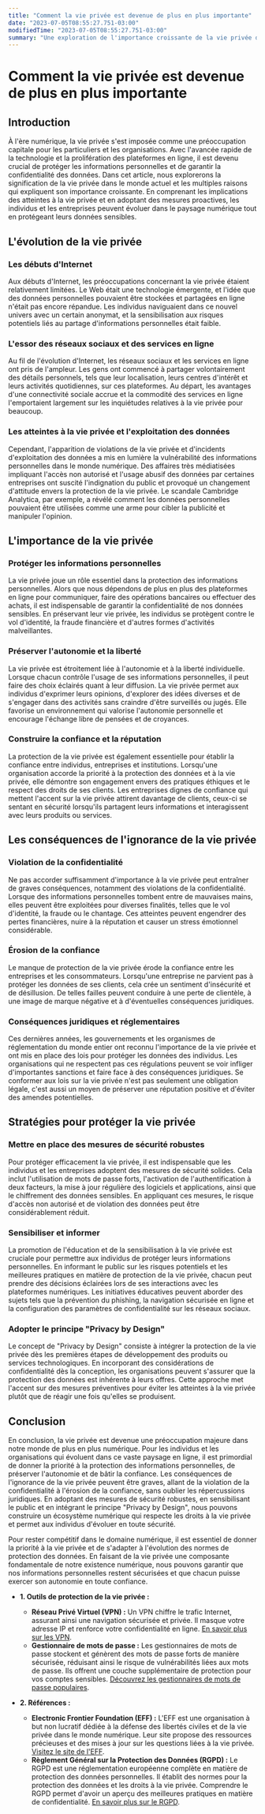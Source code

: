 ```yaml
---
title: "Comment la vie privée est devenue de plus en plus importante"
date: "2023-07-05T08:55:27.751-03:00"
modifiedTime: "2023-07-05T08:55:27.751-03:00"
summary: "Une exploration de l'importance croissante de la vie privée dans le monde numérique d'aujourd'hui, soulignant la nécessité de protéger les informations personnelles et de préserver l'autonomie."
---
```


# Comment la vie privée est devenue de plus en plus importante

## Introduction

À l'ère numérique, la vie privée s'est imposée comme une préoccupation capitale pour les particuliers et les organisations. Avec l'avancée rapide de la technologie et la prolifération des plateformes en ligne, il est devenu crucial de protéger les informations personnelles et de garantir la confidentialité des données. Dans cet article, nous explorerons la signification de la vie privée dans le monde actuel et les multiples raisons qui expliquent son importance croissante. En comprenant les implications des atteintes à la vie privée et en adoptant des mesures proactives, les individus et les entreprises peuvent évoluer dans le paysage numérique tout en protégeant leurs données sensibles.

## L'évolution de la vie privée

### Les débuts d'Internet

Aux débuts d'Internet, les préoccupations concernant la vie privée étaient relativement limitées. Le Web était une technologie émergente, et l'idée que des données personnelles pouvaient être stockées et partagées en ligne n'était pas encore répandue. Les individus naviguaient dans ce nouvel univers avec un certain anonymat, et la sensibilisation aux risques potentiels liés au partage d'informations personnelles était faible.

### L'essor des réseaux sociaux et des services en ligne

Au fil de l'évolution d'Internet, les réseaux sociaux et les services en ligne ont pris de l'ampleur. Les gens ont commencé à partager volontairement des détails personnels, tels que leur localisation, leurs centres d'intérêt et leurs activités quotidiennes, sur ces plateformes. Au départ, les avantages d'une connectivité sociale accrue et la commodité des services en ligne l'emportaient largement sur les inquiétudes relatives à la vie privée pour beaucoup.

### Les atteintes à la vie privée et l'exploitation des données

Cependant, l'apparition de violations de la vie privée et d'incidents d'exploitation des données a mis en lumière la vulnérabilité des informations personnelles dans le monde numérique. Des affaires très médiatisées impliquant l'accès non autorisé et l'usage abusif des données par certaines entreprises ont suscité l'indignation du public et provoqué un changement d'attitude envers la protection de la vie privée. Le scandale Cambridge Analytica, par exemple, a révélé comment les données personnelles pouvaient être utilisées comme une arme pour cibler la publicité et manipuler l'opinion.

## L'importance de la vie privée

### Protéger les informations personnelles

La vie privée joue un rôle essentiel dans la protection des informations personnelles. Alors que nous dépendons de plus en plus des plateformes en ligne pour communiquer, faire des opérations bancaires ou effectuer des achats, il est indispensable de garantir la confidentialité de nos données sensibles. En préservant leur vie privée, les individus se protègent contre le vol d'identité, la fraude financière et d'autres formes d'activités malveillantes.

### Préserver l'autonomie et la liberté

La vie privée est étroitement liée à l'autonomie et à la liberté individuelle. Lorsque chacun contrôle l'usage de ses informations personnelles, il peut faire des choix éclairés quant à leur diffusion. La vie privée permet aux individus d'exprimer leurs opinions, d'explorer des idées diverses et de s'engager dans des activités sans craindre d'être surveillés ou jugés. Elle favorise un environnement qui valorise l'autonomie personnelle et encourage l'échange libre de pensées et de croyances.

### Construire la confiance et la réputation

La protection de la vie privée est également essentielle pour établir la confiance entre individus, entreprises et institutions. Lorsqu'une organisation accorde la priorité à la protection des données et à la vie privée, elle démontre son engagement envers des pratiques éthiques et le respect des droits de ses clients. Les entreprises dignes de confiance qui mettent l'accent sur la vie privée attirent davantage de clients, ceux-ci se sentant en sécurité lorsqu'ils partagent leurs informations et interagissent avec leurs produits ou services.

## Les conséquences de l'ignorance de la vie privée

### Violation de la confidentialité

Ne pas accorder suffisamment d'importance à la vie privée peut entraîner de graves conséquences, notamment des violations de la confidentialité. Lorsque des informations personnelles tombent entre de mauvaises mains, elles peuvent être exploitées pour diverses finalités, telles que le vol d'identité, la fraude ou le chantage. Ces atteintes peuvent engendrer des pertes financières, nuire à la réputation et causer un stress émotionnel considérable.

### Érosion de la confiance

Le manque de protection de la vie privée érode la confiance entre les entreprises et les consommateurs. Lorsqu'une entreprise ne parvient pas à protéger les données de ses clients, cela crée un sentiment d'insécurité et de désillusion. De telles failles peuvent conduire à une perte de clientèle, à une image de marque négative et à d'éventuelles conséquences juridiques.

### Conséquences juridiques et réglementaires

Ces dernières années, les gouvernements et les organismes de réglementation du monde entier ont reconnu l'importance de la vie privée et ont mis en place des lois pour protéger les données des individus. Les organisations qui ne respectent pas ces régulations peuvent se voir infliger d'importantes sanctions et faire face à des conséquences juridiques. Se conformer aux lois sur la vie privée n'est pas seulement une obligation légale, c'est aussi un moyen de préserver une réputation positive et d'éviter des amendes potentielles.

## Stratégies pour protéger la vie privée

### Mettre en place des mesures de sécurité robustes

Pour protéger efficacement la vie privée, il est indispensable que les individus et les entreprises adoptent des mesures de sécurité solides. Cela inclut l'utilisation de mots de passe forts, l'activation de l'authentification à deux facteurs, la mise à jour régulière des logiciels et applications, ainsi que le chiffrement des données sensibles. En appliquant ces mesures, le risque d'accès non autorisé et de violation des données peut être considérablement réduit.

### Sensibiliser et informer

La promotion de l'éducation et de la sensibilisation à la vie privée est cruciale pour permettre aux individus de protéger leurs informations personnelles. En informant le public sur les risques potentiels et les meilleures pratiques en matière de protection de la vie privée, chacun peut prendre des décisions éclairées lors de ses interactions avec les plateformes numériques. Les initiatives éducatives peuvent aborder des sujets tels que la prévention du phishing, la navigation sécurisée en ligne et la configuration des paramètres de confidentialité sur les réseaux sociaux.

### Adopter le principe "Privacy by Design"

Le concept de "Privacy by Design" consiste à intégrer la protection de la vie privée dès les premières étapes de développement des produits ou services technologiques. En incorporant des considérations de confidentialité dès la conception, les organisations peuvent s'assurer que la protection des données est inhérente à leurs offres. Cette approche met l'accent sur des mesures préventives pour éviter les atteintes à la vie privée plutôt que de réagir une fois qu'elles se produisent.

## Conclusion

En conclusion, la vie privée est devenue une préoccupation majeure dans notre monde de plus en plus numérique. Pour les individus et les organisations qui évoluent dans ce vaste paysage en ligne, il est primordial de donner la priorité à la protection des informations personnelles, de préserver l'autonomie et de bâtir la confiance. Les conséquences de l'ignorance de la vie privée peuvent être graves, allant de la violation de la confidentialité à l'érosion de la confiance, sans oublier les répercussions juridiques. En adoptant des mesures de sécurité robustes, en sensibilisant le public et en intégrant le principe "Privacy by Design", nous pouvons construire un écosystème numérique qui respecte les droits à la vie privée et permet aux individus d'évoluer en toute sécurité.

Pour rester compétitif dans le domaine numérique, il est essentiel de donner la priorité à la vie privée et de s'adapter à l'évolution des normes de protection des données. En faisant de la vie privée une composante fondamentale de notre existence numérique, nous pouvons garantir que nos informations personnelles restent sécurisées et que chacun puisse exercer son autonomie en toute confiance.

- **1. Outils de protection de la vie privée :**
  - **Réseau Privé Virtuel (VPN) :** Un VPN chiffre le trafic Internet, assurant ainsi une navigation sécurisée et privée. Il masque votre adresse IP et renforce votre confidentialité en ligne. [En savoir plus sur les VPN](https://www.cnet.com/how-to/what-is-a-vpn-why-do-you-need-one-and-how-do-they-work/).
  - **Gestionnaire de mots de passe :** Les gestionnaires de mots de passe stockent et génèrent des mots de passe forts de manière sécurisée, réduisant ainsi le risque de vulnérabilités liées aux mots de passe. Ils offrent une couche supplémentaire de protection pour vos comptes sensibles. [Découvrez les gestionnaires de mots de passe populaires](https://www.pcmag.com/picks/the-best-password-managers).

- **2. Références :**
  - **Electronic Frontier Foundation (EFF) :** L'EFF est une organisation à but non lucratif dédiée à la défense des libertés civiles et de la vie privée dans le monde numérique. Leur site propose des ressources précieuses et des mises à jour sur les questions liées à la vie privée. [Visitez le site de l'EFF](https://www.eff.org/).
  - **Règlement Général sur la Protection des Données (RGPD) :** Le RGPD est une réglementation européenne complète en matière de protection des données personnelles. Il établit des normes pour la protection des données et les droits à la vie privée. Comprendre le RGPD permet d'avoir un aperçu des meilleures pratiques en matière de confidentialité. [En savoir plus sur le RGPD](https://gdpr-info.eu/).

